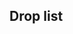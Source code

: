 ==Drop list==
{{Section}}
{{Map/Drops
|regular = true
|no_legend = true
|filter_button = true
|nodes = B, C, F, H, I, J, K
|boss = K
|Akashi:I/{S:0.05%}, J/{S:0.08%}
|Aoba:B/{S:1.30%}, C/{S:0.94%}, F/{S:1.57%}, H/{S:2.15%}, I/{S:1.09%  A:0.37%}, J/{S:1.18%  A:0.65%}, K/{B:3.51%}
|Arare:B/{S:1.10%  A:1.24%}, C/{S:1.01%  A:0.74%}, F/{S:1.35%  A:0.97%}, H/{S:3.23%  A:1.16%}, I/{S:1.14%  A:1.04%}, J/{S:1.10%  A:0.84%}
|Arashio:B/{S:1.18%  A:1.14%}, C/{S:1.02%  A:0.66%}, F/{S:1.39%  A:0.88%}, H/{A:0.78%}, I/{S:1.32%  A:0.97%}, J/{S:1.12%  A:0.85%}
|Asashio:B/{S:0.94%  A:1.24%}, C/{S:1.01%  A:0.88%}, F/{S:1.39%  A:0.97%}, H/{A:0.78%}, I/{S:1.25%  A:0.97%}, J/{S:1.21%  A:0.75%}
|Ashigara:B/{S:0.51%}, C/{S:0.63%}, F/{S:1.21%}, H/{S:2.15%}, I/{S:0.96%}, J/{S:1.09%}, K/{B:1.75%}
|Atago:B/{S:0.39%}, C/{S:0.29%}, F/{S:0.99%}, H/{S:1.07%}, I/{S:1.09%}, J/{S:1.08%}, K/{S:1.81%  A:2.98%  B:1.75%}
|Chikuma:F/{S:1.17%}, H/{S:1.07%}, I/{S:1.43%}, J/{S:1.09%}, K/{A:2.01%  B:2.34%}
|Chitose:K/{B:1.75%}
|Chiyoda:K/{B:1.17%}
|Choukai:B/{S:1.06%}, C/{S:1.03%}, F/{S:1.02%}, H/{S:1.07%  A:0.39%}, I/{S:1.12%  A:0.89%}, J/{S:1.24%  A:1.07%}, K/{B:0.58%}
|Fubuki:B/{S:1.22%  A:0.72%}, C/{S:1.01%  A:0.47%}, F/{S:0.81%  A:1.26%}, H/{S:3.23%  A:0.39%}, I/{S:1.32%  A:0.67%}, J/{S:1.19%  A:0.91%}
|Furutaka:B/{S:0.47%}, C/{S:0.65%}, F/{S:1.06%}, H/{S:4.30%}, I/{S:1.14%}, J/{S:1.06%}, K/{B:5.26%}
|Fusou:F/{S:0.40%}, H/{S:1.07%}, I/{S:1.46%}, J/{S:1.12%}, K/{S:3.65%  A:2.98%}
|Haguro:B/{S:0.90%}, C/{S:0.58%}, F/{S:1.50%}, H/{S:1.07%}, I/{S:1.25%}, J/{S:0.99%}, K/{B:1.75%}
|Hamakaze:K/{S:3.06%}
|Haruna:K/{S:1.97%  A:1.62%}
|Hatsuharu:B/{S:1.02%  A:0.83%}, C/{S:1.08%  A:0.72%}, F/{S:0.88%  A:0.49%}, H/{S:3.23%  A:1.16%}, I/{S:0.62%  A:1.26%}, J/{S:0.57%  A:0.84%  B:0.48%}
|Hatsushimo:B/{S:1.02%  A:0.93%}, C/{S:0.96%  A:0.99%}, F/{S:1.24%  A:1.17%}, H/{A:0.39%}, I/{A:1.41%}, J/{A:0.81%  B:0.48%}
|Hatsuyuki:B/{S:1.26%  A:0.62%}, C/{S:0.96%  A:0.68%}, F/{S:0.92%  A:0.49%}, H/{S:3.23%  A:1.16%}, I/{S:0.94%  A:0.82%}, J/{S:1.07%  A:0.85%}
|Hiei:K/{S:1.88%  A:2.27%}
|Hiyou:B/{S:1.22%}, C/{S:0.92%}, F/{S:0.95%  A:0.20%}, H/{S:2.15%  A:0.39%}, I/{S:1.17%  A:0.97%}, J/{S:1.13%  A:0.90%}, K/{S:1.91%  A:4.67%  B:2.92%}
|Houshou:K/{B:2.34%}
|Hyuuga:F/{S:0.15%}, H/{S:1.07%}, I/{S:1.12%}, J/{S:1.08%}, K/{S:3.62%  A:3.37%}
|I-168:K/{S:1.97%  A:4.15%  B:3.51%}
|I-19:K/{S:3.69%  A:2.59%  B:2.92%}
|Ise:F/{S:0.22%}, H/{S:1.07%}, I/{S:1.17%}, J/{S:1.08%}, K/{S:3.60%  A:3.50%}
|Isonami:B/{S:1.22%  A:1.03%}, C/{S:1.03%  A:0.59%}, F/{S:1.39%  A:1.26%}, H/{S:1.07%  A:1.16%}, I/{S:1.40%  A:1.12%}, J/{S:1.14%  A:0.90%}
|Isuzu:B/{S:2.90%}, C/{S:1.97%}, F/{S:2.93%  A:1.07%}, H/{S:2.15%  A:0.78%}, I/{S:2.42%  A:2.16%}, J/{S:2.26%  A:1.70%}, K/{B:5.85%}
|Jintsuu:B/{S:2.36%  A:1.03%}, C/{S:1.92%  A:0.59%}, F/{S:2.52%  A:2.63%}, H/{S:2.15%  A:1.55%}, I/{S:2.57%  A:1.79%}, J/{S:2.33%  A:1.78%}, K/{B:5.85%}
|Junyou:B/{S:1.10%}, C/{S:1.00%}, F/{S:1.10%  A:0.39%}, H/{A:1.16%}, I/{S:1.17%  A:0.74%}, J/{S:1.03%  A:0.75%}, K/{S:1.78%  A:3.24%  B:1.17%}
|Kako:B/{S:0.98%}, C/{S:0.94%}, F/{S:1.13%}, H/{S:1.07%}, I/{S:1.17%  A:0.22%}, J/{S:1.10%  A:0.23%}, K/{B:3.51%}
|Kasumi:B/{S:1.33%  A:1.34%}, C/{S:0.98%  A:0.78%}, F/{S:1.32%  A:1.46%}, H/{S:1.07%  A:1.55%}, I/{S:0.91%  A:1.12%}, J/{S:0.81%  A:0.83%  B:0.14%}
|Kinu:B/{S:1.30%}, C/{S:0.92%}, F/{S:1.24%  A:0.49%}, H/{S:2.15%  A:1.16%}, I/{S:0.91%  A:0.74%}, J/{S:1.05%  A:0.74%}, K/{A:3.37%  B:1.75%}
|Kinugasa:F/{S:0.22%}, H/{S:2.15%}, I/{S:1.17%}, J/{S:1.17%}, K/{S:4.92%  A:4.47%  B:1.17%}
|Kirishima:K/{S:1.84%  A:1.75%}
|Kongou:K/{S:1.92%  A:1.62%}
|Kumano:H/{S:1.07%}, I/{S:1.48%}, J/{S:1.22%}, K/{S:3.65%  A:4.09%  B:0.58%}
|Maruyu:K/{S:1.97%}
|Maya:B/{S:1.57%}, C/{S:0.98%}, F/{S:1.17%}, H/{A:0.39%}, I/{S:1.25%  A:0.59%}, J/{S:1.12%  A:0.83%}, K/{B:1.17%}
|Michishio:B/{S:1.30%  A:0.83%}, C/{S:0.98%  A:0.64%}, F/{S:1.21%  A:0.88%}, H/{S:2.15%  A:2.33%}, I/{S:1.43%  A:0.52%}, J/{S:1.14%  A:0.81%}
|Miyuki:B/{S:1.53%  A:0.41%}, C/{S:1.03%  A:0.78%}, F/{S:1.54%  A:0.78%}, H/{S:3.23%  A:1.55%}, I/{S:1.61%  A:1.64%}, J/{S:1.10%  A:0.73%}
|Mogami:C/{S:0.22%}, F/{S:1.10%}, H/{S:1.07%}, I/{S:1.38%}, J/{S:1.05%}, K/{S:1.91%  A:3.83%  B:3.51%}
|Murakumo:B/{S:1.45%  A:0.62%}, C/{S:1.02%  A:0.54%}, F/{S:1.13%  A:0.88%}, H/{A:0.78%}, I/{S:1.06%  A:1.19%}, J/{S:0.96%  A:0.95%}
|Mutsu:I/{S:0.49%}, J/{S:1.08%}, K/{S:1.94%}
|Myoukou:B/{S:0.47%}, C/{S:0.28%}, F/{S:1.35%}, H/{S:1.07%}, I/{S:1.30%}, J/{S:1.01%}, K/{S:1.99%  A:3.50%  B:1.17%}
|Nachi:B/{S:0.39%}, C/{S:0.60%}, F/{S:1.13%}, H/{S:1.07%}, I/{S:1.40%}, J/{S:1.26%}, K/{B:1.17%}
|Nagara:B/{S:1.49%}, C/{S:1.04%}, F/{S:1.21%  A:0.49%}, H/{S:1.07%  A:1.55%}, I/{S:1.27%  A:0.97%}, J/{S:1.05%  A:0.73%}, K/{A:0.58%}
|Nagato:F/{S:0.04%}, K/{S:4.03%}
|Naka:B/{S:2.79%  A:1.03%}, C/{S:2.00%  A:0.81%}, F/{S:2.56%  A:1.65%}, H/{S:4.30%  A:3.10%}, I/{S:2.18%  A:2.53%}, J/{S:2.17%  A:1.52%}, K/{B:7.02%}
|Natori:B/{S:1.30%  A:0.31%}, C/{S:0.99%  A:0.29%}, F/{S:1.28%  A:0.97%}, H/{S:2.15%  A:0.78%}, I/{S:1.40%  A:0.74%}, J/{S:1.06%  A:0.75%}, K/{B:2.34%}
|Nenohi:B/{S:1.84%  A:0.83%}, C/{S:1.04%  A:0.57%}, F/{S:1.35%  A:1.07%}, H/{S:2.15%  A:2.71%}, I/{S:0.47%  A:1.12%}, J/{A:0.80%  B:0.82%}
|Ooshio:B/{S:0.90%  A:0.41%}, C/{S:1.02%  A:0.83%}, F/{S:1.06%  A:0.88%}, H/{S:3.23%  A:0.39%}, I/{S:1.01%  A:1.19%}, J/{S:1.14%  A:0.89%}
|Ryuujou:K/{S:1.87%  A:3.96%  B:2.34%}
|Sakawa:K/{S:1.91%}
|Sendai:B/{S:2.51%  A:0.21%}, C/{S:2.00%  A:0.35%}, F/{S:2.74%  A:1.65%}, H/{S:2.15%  A:3.10%}, I/{S:2.44%  A:1.86%}, J/{S:2.36%  A:1.37%}, K/{A:2.40%  B:2.92%}
|Shimakaze:K/{S:2.04%  A:1.23%}
|Shirayuki:B/{S:1.22%  A:0.72%}, C/{S:0.89%  A:0.84%}, F/{S:1.35%  A:1.17%}, H/{A:2.33%}, I/{S:1.61%  A:0.67%}, J/{S:1.02%  A:0.77%}
|Shouhou:B/{S:1.57%}, C/{S:0.91%}, F/{S:1.21%}, H/{S:2.15%  A:1.16%}, I/{S:1.64%  A:1.26%}, J/{S:1.19%  A:0.98%}, K/{S:2.54%  A:8.17%  B:5.26%}
|Shoukaku:K/{S:3.94%}
|Suzuya:H/{S:2.15%}, I/{S:1.25%}, J/{S:1.25%}, K/{S:3.79%  A:3.83%  B:0.58%}
|Takao:C/{S:0.23%}, F/{S:0.84%}, H/{S:4.30%}, I/{S:1.25%}, J/{S:1.24%}, K/{S:2.05%  A:3.24%  B:1.17%}
|Tatsuta:K/{B:1.17%}
|Tenryuu:K/{B:2.34%}
|Tone:F/{S:0.81%}, I/{S:1.27%}, J/{S:1.11%}, K/{A:2.40%  B:4.09%}
|Uranami:K/{S:2.33%}
|Wakaba:B/{S:1.30%  A:0.72%}, C/{S:1.06%  A:0.56%}, F/{S:1.32%  A:0.88%}, H/{A:2.33%}, I/{A:0.97%}, J/{A:0.91%  B:0.61%}
|Yahagi:K/{S:0.16%}
|Yamashiro:F/{S:0.15%}, I/{S:1.09%}, J/{S:1.21%}, K/{S:3.72%  A:3.44%}
|Yura:B/{S:0.94%  A:0.52%}, C/{S:0.94%  A:0.24%}, F/{S:1.35%  A:0.78%}, H/{S:2.15%  A:0.78%}, I/{S:0.99%  A:1.64%}, J/{S:1.04%  A:0.73%}, K/{B:1.75%}
|Yuubari:K/{S:3.90%  A:2.33%}
|Yuugumo:I/{S:0.91%}, J/{S:0.86%}, K/{S:3.63%}
|Zuihou:K/{S:5.42%  A:3.89%}
|Zuikaku:K/{S:3.65%}
}}
{{SectionEnd}}